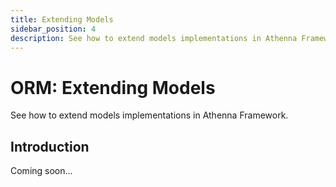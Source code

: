 ```yaml
---
title: Extending Models
sidebar_position: 4
description: See how to extend models implementations in Athenna Framework.
---
```


# ORM: Extending Models

See how to extend models implementations in Athenna Framework.

## Introduction

Coming soon...